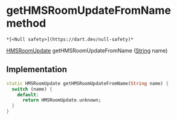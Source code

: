 # getHMSRoomUpdateFromName method

    *[<Null safety>](https://dart.dev/null-safety)*

[HMSRoomUpdate](../../hmssdk_flutter/HMSRoomUpdate-class) getHMSRoomUpdateFromName
([String](https://api.flutter.dev/flutter/dart-core/String-class.html) name)

## Implementation

```dart
static HMSRoomUpdate getHMSRoomUpdateFromName(String name) {
  switch (name) {
    default:
      return HMSRoomUpdate.unknown;
  }
}
```
